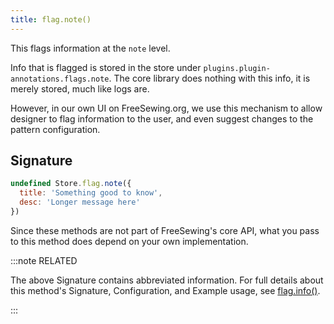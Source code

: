 ```yaml
---
title: flag.note()
---
```


This flags information at the `note` level.

Info that is flagged is stored in the store under `plugins.plugin-annotations.flags.note`.
The core library does nothing with this info, it is merely stored, much like logs are.

However, in our own UI on FreeSewing.org, we use this mechanism to allow
designer to flag information to the user, and even suggest changes to the
pattern configuration.

## Signature

```js
undefined Store.flag.note({
  title: 'Something good to know',
  desc: 'Longer message here'
})
```

Since these methods are not part of FreeSewing's core API, what you pass to this method does depend on your own implementation.

:::note RELATED

The above Signature contains abbreviated information.
For full details about this method's Signature, Configuration, and
Example usage, see [flag.info()](/reference/store-methods/flag.info).

:::
